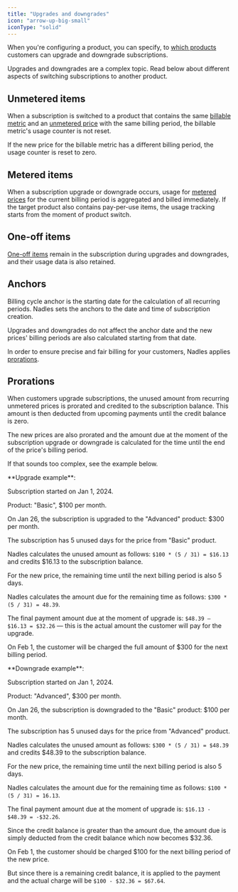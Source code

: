 ```yaml
---
title: "Upgrades and downgrades"
icon: "arrow-up-big-small"
iconType: "solid"
---
```


When you're configuring a product, you can specify, to [which products](/products/create#allow-switching-to-following-products) customers can upgrade and downgrade subscriptions.

Upgrades and downgrades are a complex topic. Read below about different aspects of switching subscriptions to another product.


## Unmetered items

When a subscription is switched to a product that contains the same [billable metric](/products/billable-metrics)
and an [unmetered price](/pricing/create-price#recurring-prices) with the same billing period, the billable metric's usage counter is not reset.

If the new price for the billable metric has a different billing period, the usage counter is reset to zero.

## Metered items

When a subscription upgrade or downgrade occurs, usage for [metered prices](/pricing/create-price#recurring-prices) for the current billing period is aggregated and billed immediately.
If the target product also contains pay-per-use items, the usage tracking starts from the moment of product switch.

## One-off items

[One-off items](/pricing/create-price#one-off-prices) remain in the subscription during upgrades and downgrades, and their usage data is also retained.


## Anchors

Billing cycle anchor is the starting date for the calculation of all recurring periods.
Nadles sets the anchors to the date and time of subscription creation.

Upgrades and downgrades do not affect the anchor date and the new prices' billing periods are also calculated starting from that date.

In order to ensure precise and fair billing for your customers, Nadles applies [prorations](#prorations).


## Prorations

When customers upgrade subscriptions, the unused amount from recurring unmetered prices is prorated and credited to the subscription balance.
This amount is then deducted from upcoming payments until the credit balance is zero.

The new prices are also prorated and the amount due at the moment of the subscription upgrade or downgrade is calculated for the time until the end of the price's billing period.

If that sounds too complex, see the example below.

<Info>
**Upgrade example**:

Subscription started on Jan 1, 2024.

Product: "Basic", $100 per month.

On Jan 26, the subscription is upgraded to the "Advanced" product: $300 per month.

The subscription has 5 unused days for the price from "Basic" product.

Nadles calculates the unused amount as follows: `$100 * (5 / 31) = $16.13` and credits \$16.13 to the subscription balance.

For the new price, the remaining time until the next billing period is also 5 days.

Nadles calculates the amount due for the remaining time as follows: `$300 * (5 / 31) = 48.39`.

The final payment amount due at the moment of upgrade is: `$48.39 — $16.13 = $32.26`
— this is the actual amount the customer will pay for the upgrade.

On Feb 1, the customer will be charged the full amount of \$300 for the next billing period.

</Info>

<Info>
**Downgrade example**:

Subscription started on Jan 1, 2024.

Product: "Advanced", $300 per month.

On Jan 26, the subscription is downgraded to the "Basic" product: $100 per month.

The subscription has 5 unused days for the price from "Advanced" product.

Nadles calculates the unused amount as follows: `$300 * (5 / 31) = $48.39` and credits \$48.39 to the subscription balance.

For the new price, the remaining time until the next billing period is also 5 days.

Nadles calculates the amount due for the remaining time as follows: `$100 * (5 / 31) = 16.13`.

The final payment amount due at the moment of upgrade is: `$16.13 - $48.39 = -$32.26`.

Since the credit balance is greater than the amount due, the amount due is simply deducted from the credit balance which now becomes \$32.36.

On Feb 1, the customer should be charged \$100 for the next billing period of the new price.

But since there is a remaining credit balance, it is applied to the payment and the actual charge will be `$100 - $32.36 = $67.64`.
</Info>